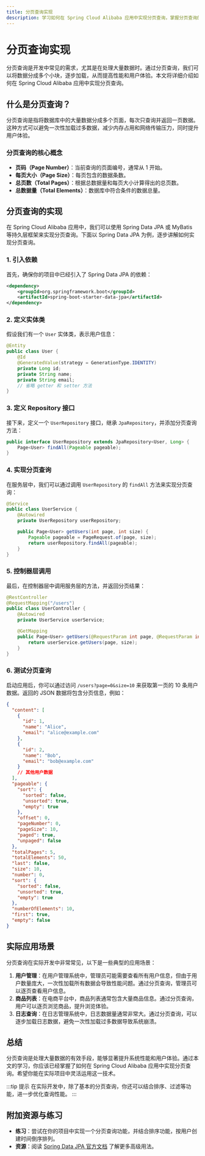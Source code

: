 ```yaml
---
title: 分页查询实现
description: 学习如何在 Spring Cloud Alibaba 应用中实现分页查询，掌握分页查询的原理、实现方法以及实际应用场景。
---
```


# 分页查询实现

分页查询是开发中常见的需求，尤其是在处理大量数据时。通过分页查询，我们可以将数据分成多个小块，逐步加载，从而提高性能和用户体验。本文将详细介绍如何在 Spring Cloud Alibaba 应用中实现分页查询。

## 什么是分页查询？

分页查询是指将数据库中的大量数据分成多个页面，每次只查询并返回一页数据。这种方式可以避免一次性加载过多数据，减少内存占用和网络传输压力，同时提升用户体验。

### 分页查询的核心概念

- **页码（Page Number）**：当前查询的页面编号，通常从 1 开始。
- **每页大小（Page Size）**：每页包含的数据条数。
- **总页数（Total Pages）**：根据总数据量和每页大小计算得出的总页数。
- **总数据量（Total Elements）**：数据库中符合条件的数据总量。

## 分页查询的实现

在 Spring Cloud Alibaba 应用中，我们可以使用 Spring Data JPA 或 MyBatis 等持久层框架来实现分页查询。下面以 Spring Data JPA 为例，逐步讲解如何实现分页查询。

### 1. 引入依赖

首先，确保你的项目中已经引入了 Spring Data JPA 的依赖：

```xml
<dependency>
    <groupId>org.springframework.boot</groupId>
    <artifactId>spring-boot-starter-data-jpa</artifactId>
</dependency>
```

### 2. 定义实体类

假设我们有一个 `User` 实体类，表示用户信息：

```java
@Entity
public class User {
    @Id
    @GeneratedValue(strategy = GenerationType.IDENTITY)
    private Long id;
    private String name;
    private String email;
    // 省略 getter 和 setter 方法
}
```

### 3. 定义 Repository 接口

接下来，定义一个 `UserRepository` 接口，继承 `JpaRepository`，并添加分页查询方法：

```java
public interface UserRepository extends JpaRepository<User, Long> {
    Page<User> findAll(Pageable pageable);
}
```

### 4. 实现分页查询

在服务层中，我们可以通过调用 `UserRepository` 的 `findAll` 方法来实现分页查询：

```java
@Service
public class UserService {
    @Autowired
    private UserRepository userRepository;

    public Page<User> getUsers(int page, int size) {
        Pageable pageable = PageRequest.of(page, size);
        return userRepository.findAll(pageable);
    }
}
```

### 5. 控制器层调用

最后，在控制器层中调用服务层的方法，并返回分页结果：

```java
@RestController
@RequestMapping("/users")
public class UserController {
    @Autowired
    private UserService userService;

    @GetMapping
    public Page<User> getUsers(@RequestParam int page, @RequestParam int size) {
        return userService.getUsers(page, size);
    }
}
```

### 6. 测试分页查询

启动应用后，你可以通过访问 `/users?page=0&size=10` 来获取第一页的 10 条用户数据。返回的 JSON 数据将包含分页信息，例如：

```json
{
  "content": [
    {
      "id": 1,
      "name": "Alice",
      "email": "alice@example.com"
    },
    {
      "id": 2,
      "name": "Bob",
      "email": "bob@example.com"
    }
    // 其他用户数据
  ],
  "pageable": {
    "sort": {
      "sorted": false,
      "unsorted": true,
      "empty": true
    },
    "offset": 0,
    "pageNumber": 0,
    "pageSize": 10,
    "paged": true,
    "unpaged": false
  },
  "totalPages": 5,
  "totalElements": 50,
  "last": false,
  "size": 10,
  "number": 0,
  "sort": {
    "sorted": false,
    "unsorted": true,
    "empty": true
  },
  "numberOfElements": 10,
  "first": true,
  "empty": false
}
```

## 实际应用场景

分页查询在实际开发中非常常见，以下是一些典型的应用场景：

1. **用户管理**：在用户管理系统中，管理员可能需要查看所有用户信息，但由于用户数量庞大，一次性加载所有数据会导致性能问题。通过分页查询，管理员可以逐页查看用户信息。
2. **商品列表**：在电商平台中，商品列表通常包含大量商品信息。通过分页查询，用户可以逐页浏览商品，提升浏览体验。
3. **日志查询**：在日志管理系统中，日志数据量通常非常大。通过分页查询，可以逐步加载日志数据，避免一次性加载过多数据导致系统崩溃。

## 总结

分页查询是处理大量数据的有效手段，能够显著提升系统性能和用户体验。通过本文的学习，你应该已经掌握了如何在 Spring Cloud Alibaba 应用中实现分页查询。希望你能在实际项目中灵活运用这一技术。

:::tip 提示
在实际开发中，除了基本的分页查询，你还可以结合排序、过滤等功能，进一步优化查询性能。
:::

## 附加资源与练习

- **练习**：尝试在你的项目中实现一个分页查询功能，并结合排序功能，按用户创建时间倒序排列。
- **资源**：阅读 [Spring Data JPA 官方文档](https://docs.spring.io/spring-data/jpa/docs/current/reference/html/) 了解更多高级用法。